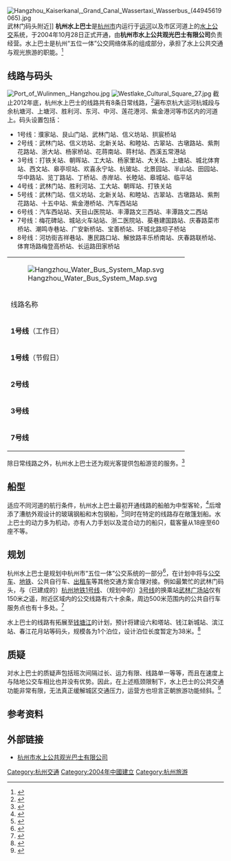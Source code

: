 [[File:Hangzhou_Kaiserkanal,_Grand_Canal_Wassertaxi_Wasserbus_(44945619065).jpg|thumb]]武林门码头附近]]
'''杭州水上巴士'''是[[杭州市|杭州市]]内运行于[[京杭大运河|运河]]以及市区河道上的[[水上公交|水上公交]]系统，于2004年10月28日正式开通，由'''杭州市水上公共观光巴士有限公司'''负责经营。水上巴士是杭州“五位一体”公交网络体系的组成部分，承担了水上公共交通与观光旅游的职能。<ref>{{cite web |author1=杭州市水上公共观光巴士有限公司 |title=公司简介 |url=https://www.hzssbus.com/49832-4968/101141.html |accessdate=2013-01-13 |archiveurl=https://web.archive.org/web/20130113035656/http://www.hzssbus.com/49832-4968/101141.html |archivedate=2013-01-13 |language=zh |dead-url=no }}</ref>

== 线路与码头 ==
[[File:Port_of_Wulinmen,_Hangzhou.jpg|thumb]]
[[File:Westlake_Cultural_Square_27.jpg|right]]
截止2012年底，杭州水上巴士的线路共有8条日常线路，<ref>{{cite web |author1=杭州市水上公共观光巴士有限公司 |title=杭州水上巴士公交路线 |url=http://www.hzssbus.com/50455-4968/102380.html |accessdate=2013-01-13 |archiveurl=https://web.archive.org/web/20130113035734/http://www.hzssbus.com/50455-4968/102380.html |archivedate=2013-01-13 |language=zh |dead-url=no }}</ref>遍布京杭大运河杭城段与余杭塘河、上塘河、胜利河、东河、中河、莲花港河、紫金港河等市区内的河道上。码头设置包括：

*1号线：濮家站、艮山门站、武林门站、信义坊站、拱宸桥站
*2号线：武林门站、信义坊站、北新关站、和睦站、古翠站、古墩路站、紫荆花路站、浙大站、杨家桥站、花蒋南站、蒋村站、西溪五常港站
*3号线：打铁关站、朝晖站、工大站、杨家里站、大关站、上塘站、城北体育站、西文站、皋亭坝站、欢喜永宁站、杭玻站、北景园站、半山站、田园站、华中路站、览丁路站、丁桥站、赤岸站、长睦站、皋城站、临平站
*4号线：武林门站、胜利河站、工大站、朝晖站、打铁关站
*5号线：武林门站、信义坊站、北新关站、和睦站、古翠站、古墩路站、紫荆花路站、十五中站、紫金港桥站、汽车西站站
*6号线：汽车西站站、天目山医院站、丰潭路文三西站、丰潭路文二西站
*7号线：梅花碑站、城站火车站站、浙二医院站、葵巷建国路站、庆春路菜市桥站、潮鸣寺巷站、广安新桥站、宝善桥站、环城北路坝子桥站
*8号线：河坊街吉祥巷站、惠民路口站、解放路丰乐桥南站、庆春路联桥站、体育场路梅登高桥站、长运路田家桥站

{| class="wikitable"  style="margin:auto; width:100%;"
|-
| colspan="5" |[[File:Hangzhou_Water_Bus_System_Map.svg|center]]
|-
!线路名称
! colspan="3" |起讫站
!备注
|-
|'''1号线'''（工作日）
|运河天地
|↔
|濮家
|
|-
|'''1号线'''（节假日）
|运河天地
|↔
|武林门
|
|-
|'''2号线'''
|武林门
|↔
|蒋村
|原终点西溪五常港暂时停运
|-
|'''3号线'''
|打铁关
|↔
|半山
|
|-
|'''7号线'''
|坝子桥
|↔
|梅花碑
|
|}

除日常线路之外，杭州水上巴士还为观光客提供包船游览的服务。<ref>{{cite web |author1=杭州日报 |title=杭州水上巴士将增加班次 |url=http://zt-hzrb.hangzhou.com.cn/system/2012/03/29/011839295.shtml |accessdate=2013-08-09 |archiveurl=https://web.archive.org/web/20130809235404/http://zt-hzrb.hangzhou.com.cn/system/2012/03/29/011839295.shtml |archivedate=2013-08-09 |language=zh |date=2012-03-29 |dead-url=no }}</ref>

== 船型 ==
适应不同河道的航行条件，杭州水上巴士最初开通线路的船舶为中型客轮，<ref>{{cite web |author1=人民网 |title=杭州：千年古运河首次开通“水上巴士” |url=http://www.people.com.cn/GB/shehui/1062/2950376.html |accessdate=2020-05-16 |archiveurl=https://web.archive.org/web/20200516184727/http://www.people.com.cn/GB/shehui/1062/2950376.html |archivedate=2020-05-16 |language=zh |dead-url=no }}</ref>后增添了漕舫外观设计的玻璃钢船和木包钢船，<ref>{{cite web |author1=浙江在线 |title=杭州今年新增三条水上巴士线路 新船9月落水试航(图) |url=http://zjnews.zjol.com.cn/05zjnews/system/2010/07/27/016798388.shtml |accessdate=2020-05-16 |archiveurl=https://web.archive.org/web/20200516185821/http://zjnews.zjol.com.cn/05zjnews/system/2010/07/27/016798388.shtml |archivedate=2020-05-16 |language=zh |dead-url=no }}</ref>同时在特定的线路存在敞篷划船。水上巴士的动力多为机动，亦有人力手划以及混合动力的船只，载客量从18座至60座不等。

== 规划 ==
杭州水上巴士是规划中杭州市“五位一体”公交系统的一部分<ref>{{cite web |title=中国杭州 水上公交 |url=http://www.hangzhou.gov.cn/col/col953161/index.html |website=中国杭州 |accessdate=2020-05-16 |archiveurl=https://web.archive.org/web/20200516184207/http://www.hangzhou.gov.cn/col/col953161/index.html |archivedate=2020-05-16 |language=zh |dead-url=no }}</ref>，在计划中将与[[公交车|公交车]]、[[地铁|地铁]]、公共自行车、[[出租车|出租车]]等其他交通方案合理对接。例如最繁忙的武林门码头，与（已建成的）[[杭州地铁|杭州地铁]][[杭州地铁1号线|1号线]]、（规划中的）[[杭州地铁3号线|3号线]]的换乘站[[武林广场站|武林广场站]]仅有150米之遥，附近区域内的公交线路有六十余条，周边500米范围内的公共自行车服务点也有十多处。<ref>{{cite web |title=上下班坐船？ 水上巴士对接地铁方案正在评审 |url=http://www.zj.xinhuanet.com/newscenter/2012-07/17/c_112451064.htm |website=新华网浙江频道 |accessdate=2013-05-18 |archiveurl=https://web.archive.org/web/20130518124538/http://www.zj.xinhuanet.com/newscenter/2012-07/17/c_112451064.htm |archivedate=2013-05-18 |language=zh |date=2012-07-17 |dead-url=no }}</ref>

水上巴士的线路有拓展至[[钱塘江|钱塘江]]的计划，预计将建设六和塔站、钱江新城站、滨江站、春江花月站等码头，规模各为1个泊位，设计泊位长度暂定为38米。<ref>{{cite web |author1=杭州市交通局 |title=浙江省杭州市交通局关于杭州钱塘江线“水上巴士”六和塔站、钱江新城站、滨江站、春江花月站码头工程方案设计审查会议纪要 |url=http://china.findlaw.cn/fagui/p_1/296053.html |accessdate=2015-05-29 |archiveurl=https://web.archive.org/web/20150529231409/http://china.findlaw.cn/fagui/p_1/296053.html |archivedate=2015-05-29 |date=2008-03-07 |dead-url=no }}</ref>

== 质疑 ==
对水上巴士的质疑声包括班次间隔过长、运力有限、线路单一等等，而且在速度上与陆地公交车相比也并没有优势。因此，在上述瓶颈限制下，水上巴士的公共交通功能非常有限，无法真正缓解城区交通压力，运营方也坦言正朝旅游功能倾斜。<ref>{{cite web |title=公交功能难以实现 杭州“水上巴士”将驶向何方 |url=http://zjnews.zjol.com.cn/05zjnews/system/2011/05/04/017490844.shtml |website=浙江在线 |accessdate=2020-05-16 |archiveurl=https://web.archive.org/web/20110508005828/http://zjnews.zjol.com.cn/05zjnews/system/2011/05/04/017490844.shtml |archivedate=2011-05-08 |language=zh |date=2011-05-04 |dead-url=no }}</ref>

== 参考资料 ==
{{reflist|2}}

== 外部链接 ==
*[https://web.archive.org/web/20130318000151/http://www.hzssbus.com/ 杭州市水上公共观光巴士有限公司]

{{杭州市}}

[[Category:杭州交通|Category:杭州交通]]
[[Category:2004年中國建立|Category:2004年中國建立]]
[[Category:杭州旅游|Category:杭州旅游]]